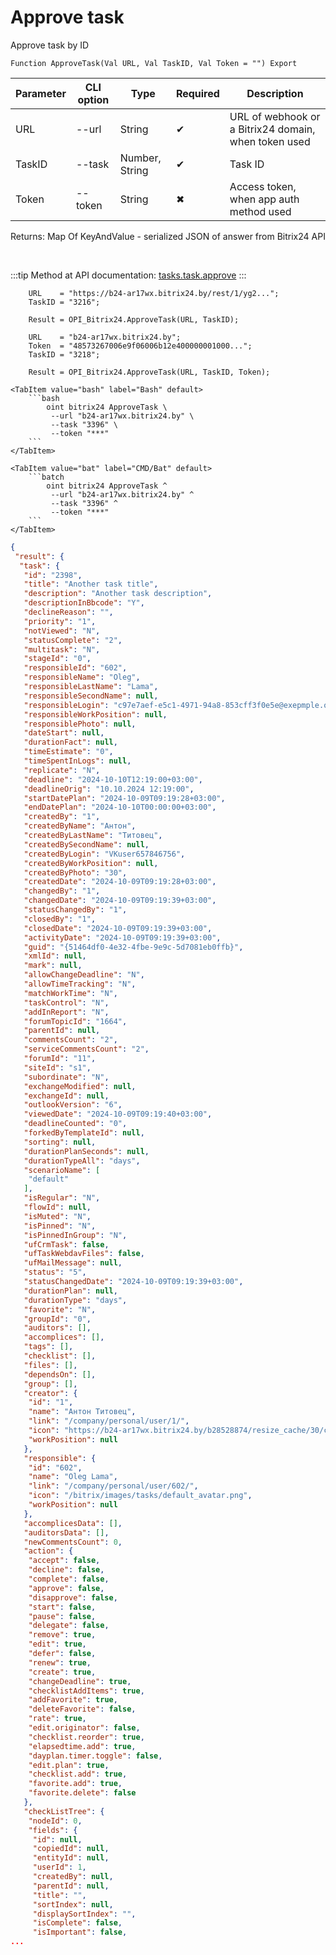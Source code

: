 ﻿---
sidebar_position: 7
---


# Approve task
 Approve task by ID



`Function ApproveTask(Val URL, Val TaskID, Val Token = "") Export`

  | Parameter | CLI option | Type | Required | Description |
  |-|-|-|-|-|
  | URL | --url | String | &#x2714; | URL of webhook or a Bitrix24 domain, when token used |
  | TaskID | --task | Number, String | &#x2714; | Task ID |
  | Token | --token | String | &#x2716; | Access token, when app auth method used |

  
  Returns:  Map Of KeyAndValue - serialized JSON of answer from Bitrix24 API

<br/>

:::tip
Method at API documentation: [tasks.task.approve](https://dev.1c-bitrix.ru/rest_help/tasks/task/tasks/tasks_task_approve.php)
:::
<br/>


```bsl title="1C:Enterprise/OneScript code example"
    URL    = "https://b24-ar17wx.bitrix24.by/rest/1/yg2...";
    TaskID = "3216";

    Result = OPI_Bitrix24.ApproveTask(URL, TaskID);

    URL    = "b24-ar17wx.bitrix24.by";
    Token  = "48573267006e9f06006b12e400000001000...";
    TaskID = "3218";

    Result = OPI_Bitrix24.ApproveTask(URL, TaskID, Token);
```
 

 <Tabs>
  
    <TabItem value="bash" label="Bash" default>
        ```bash
            oint bitrix24 ApproveTask \
             --url "b24-ar17wx.bitrix24.by" \
             --task "3396" \
             --token "***"
        ```
    </TabItem>
  
    <TabItem value="bat" label="CMD/Bat" default>
        ```batch
            oint bitrix24 ApproveTask ^
             --url "b24-ar17wx.bitrix24.by" ^
             --task "3396" ^
             --token "***"
        ```
    </TabItem>
</Tabs>


```json title="Result"
{
 "result": {
  "task": {
   "id": "2398",
   "title": "Another task title",
   "description": "Another task description",
   "descriptionInBbcode": "Y",
   "declineReason": "",
   "priority": "1",
   "notViewed": "N",
   "statusComplete": "2",
   "multitask": "N",
   "stageId": "0",
   "responsibleId": "602",
   "responsibleName": "Oleg",
   "responsibleLastName": "Lama",
   "responsibleSecondName": null,
   "responsibleLogin": "c97e7aef-e5c1-4971-94a8-853cff3f0e5e@exepmple.org",
   "responsibleWorkPosition": null,
   "responsiblePhoto": null,
   "dateStart": null,
   "durationFact": null,
   "timeEstimate": "0",
   "timeSpentInLogs": null,
   "replicate": "N",
   "deadline": "2024-10-10T12:19:00+03:00",
   "deadlineOrig": "10.10.2024 12:19:00",
   "startDatePlan": "2024-10-09T09:19:28+03:00",
   "endDatePlan": "2024-10-10T00:00:00+03:00",
   "createdBy": "1",
   "createdByName": "Антон",
   "createdByLastName": "Титовец",
   "createdBySecondName": null,
   "createdByLogin": "VKuser657846756",
   "createdByWorkPosition": null,
   "createdByPhoto": "30",
   "createdDate": "2024-10-09T09:19:28+03:00",
   "changedBy": "1",
   "changedDate": "2024-10-09T09:19:39+03:00",
   "statusChangedBy": "1",
   "closedBy": "1",
   "closedDate": "2024-10-09T09:19:39+03:00",
   "activityDate": "2024-10-09T09:19:39+03:00",
   "guid": "{51464df0-4e32-4fbe-9e9c-5d7081eb0ffb}",
   "xmlId": null,
   "mark": null,
   "allowChangeDeadline": "N",
   "allowTimeTracking": "N",
   "matchWorkTime": "N",
   "taskControl": "N",
   "addInReport": "N",
   "forumTopicId": "1664",
   "parentId": null,
   "commentsCount": "2",
   "serviceCommentsCount": "2",
   "forumId": "11",
   "siteId": "s1",
   "subordinate": "N",
   "exchangeModified": null,
   "exchangeId": null,
   "outlookVersion": "6",
   "viewedDate": "2024-10-09T09:19:40+03:00",
   "deadlineCounted": "0",
   "forkedByTemplateId": null,
   "sorting": null,
   "durationPlanSeconds": null,
   "durationTypeAll": "days",
   "scenarioName": [
    "default"
   ],
   "isRegular": "N",
   "flowId": null,
   "isMuted": "N",
   "isPinned": "N",
   "isPinnedInGroup": "N",
   "ufCrmTask": false,
   "ufTaskWebdavFiles": false,
   "ufMailMessage": null,
   "status": "5",
   "statusChangedDate": "2024-10-09T09:19:39+03:00",
   "durationPlan": null,
   "durationType": "days",
   "favorite": "N",
   "groupId": "0",
   "auditors": [],
   "accomplices": [],
   "tags": [],
   "checklist": [],
   "files": [],
   "dependsOn": [],
   "group": [],
   "creator": {
    "id": "1",
    "name": "Антон Титовец",
    "link": "/company/personal/user/1/",
    "icon": "https://b24-ar17wx.bitrix24.by/b28528874/resize_cache/30/c0120a8d7c10d63c83e32398d1ec4d9e/main/d7e/d7e99cf556e4ab676463dae2c00ddfbb/a7e0af6899300e3c684caeca5c334d81.jpg",
    "workPosition": null
   },
   "responsible": {
    "id": "602",
    "name": "Oleg Lama",
    "link": "/company/personal/user/602/",
    "icon": "/bitrix/images/tasks/default_avatar.png",
    "workPosition": null
   },
   "accomplicesData": [],
   "auditorsData": [],
   "newCommentsCount": 0,
   "action": {
    "accept": false,
    "decline": false,
    "complete": false,
    "approve": false,
    "disapprove": false,
    "start": false,
    "pause": false,
    "delegate": false,
    "remove": true,
    "edit": true,
    "defer": false,
    "renew": true,
    "create": true,
    "changeDeadline": true,
    "checklistAddItems": true,
    "addFavorite": true,
    "deleteFavorite": false,
    "rate": true,
    "edit.originator": false,
    "checklist.reorder": true,
    "elapsedtime.add": true,
    "dayplan.timer.toggle": false,
    "edit.plan": true,
    "checklist.add": true,
    "favorite.add": true,
    "favorite.delete": false
   },
   "checkListTree": {
    "nodeId": 0,
    "fields": {
     "id": null,
     "copiedId": null,
     "entityId": null,
     "userId": 1,
     "createdBy": null,
     "parentId": null,
     "title": "",
     "sortIndex": null,
     "displaySortIndex": "",
     "isComplete": false,
     "isImportant": false,
...
```
